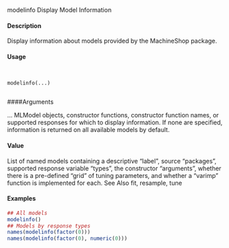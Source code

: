 modelinfo Display Model Information

#### Description

Display information about models provided by the MachineShop package.

#### Usage
<pre><code>

modelinfo(...)

</code></pre>
####Arguments

... MLModel objects, constructor functions, constructor function names, or supported
responses for which to display information. If none are specified, information
is returned on all available models by default.

#### Value

List of named models containing a descriptive "label", source "packages", supported response
variable "types", the constructor "arguments", whether there is a pre-defined "grid" of tuning
parameters, and whether a "varimp" function is implemented for each.
See Also
fit, resample, tune

#### Examples
```r

## All models
modelinfo()
## Models by response types
names(modelinfo(factor(0)))
names(modelinfo(factor(0), numeric(0)))
```
